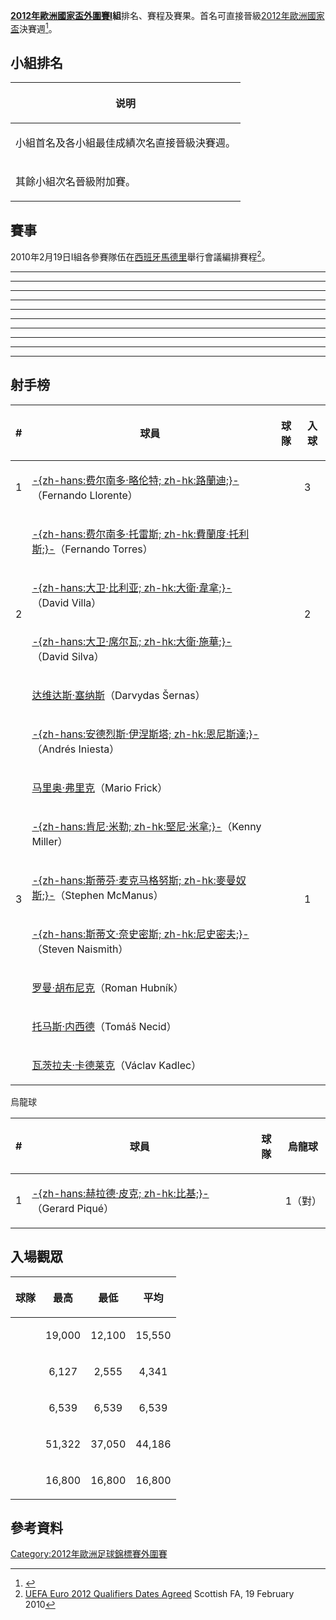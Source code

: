 '''[[2012年歐洲國家盃外圍賽|2012年歐洲國家盃外圍賽]]I組'''排名、賽程及賽果。首名可直接晉級[[2012年歐洲國家盃|2012年歐洲國家盃]]決賽週<ref>{{cite web |title=UEFA Euro 2012 qualifying Group I |url=http://www.uefa.com/uefaeuro2012/standings/round=15171/group=2000743/index.html |work=UEFA.com |publisher=Union of European Football Associations |accessdate=5 October 2010 |archive-date=2011-10-22 |archive-url=https://web.archive.org/web/20111022023959/http://www.uefa.com/uefaeuro2012/standings/round=15171/group=2000743/index.html |dead-url=no }}</ref>。

== 小組排名 ==
{| class="wikitable"
|-
!说明
|- bgcolor=#ccffcc
|小組首名及各小組最佳成績次名直接晉級決賽週。
|- bgcolor=#ccccff
|其餘小組次名晉級附加賽。
|}

{{UEFA Euro 2012 qualifying Group I
|expanded=yes
|fixtures=yes
|tiebreakers=yes}}

== 賽事 ==
2010年2月19日I組各參賽隊伍在[[西班牙|西班牙]][[馬德里|馬德里]]舉行會議編排賽程<ref>[http://www.scottishfa.co.uk/scottish_fa_news.cfm?page=128&newsCategoryID=6&newsID=5535 UEFA Euro 2012 Qualifiers Dates Agreed] {{Wayback|url=http://www.scottishfa.co.uk/scottish_fa_news.cfm?page=128&newsCategoryID=6&newsID=5535 |date=20100417224503 }} Scottish FA, 19 February 2010</ref>。

<div id="立陶宛 v 蘇格蘭"></div>{{footballbox
|date = 2010年9月3日
|time = 21:15 [[UTC+3|UTC+3]]
|team1 = {{fb-rt|LTU}}
|score = 0 – 0
|report = [http://cn.uefa.com/uefaeuro/season=2012/matches/round=15171/match=2002210/postmatch/report/index.html 報告]{{dead link|date=2018年5月 |bot=InternetArchiveBot |fix-attempted=yes }}
|team2 = {{fb|SCO}}
|goals1 = 
|goals2 = 
|stadium = [[考那斯|考那斯]]，{{link-en|聖達柳斯和聖吉雷納斯球場|S. Darius and S. Girėnas Stadium}}
|attendance = 5,248 
|referee = [[喬歷·卡基亞|庫恩伊特·卡吉爾]]（{{nfa|TUR}}） }} 

<div id="列支敦士登 v 西班牙"></div>{{footballbox
|date = 2010年9月3日
|time = 20:45 [[UTC+2|UTC+2]]
|team1 = {{fb-rt|LIE}}
|score = 0 – 4
|report = [http://cn.uefa.com/uefaeuro/season=2012/matches/round=15171/match=2002212/postmatch/report/index.html 報告]{{dead link|date=2018年5月 |bot=InternetArchiveBot |fix-attempted=yes }}
|team2 = {{fb|ESP}}
|goals1 = 
|goals2 = [[费尔南多·托雷斯|費蘭度·托利斯]] {{goal|18||54}} <br/>[[大卫·比利亚|韋拿]] {{goal|26}} <br/>[[大衛·席爾瓦|大衛·施華]] {{goal|62}}
|stadium = [[瓦都茲|瓦都茲]]，[[萊茵公園球場|萊茵公園體育場]]
|attendance = 6,100
|referee = {{link-en|布倫特·伊爾迪里姆|Bülent Yıldırım}}（{{nfa|TUR}}） }}
----
<div id="捷克 v 立陶宛"></div>{{footballbox
|date = 2010年9月7日
|time = 20:15 [[UTC+2|UTC+2]]
|team1 = {{fb-rt|CZE}}
|score = 0 – 1
|report = [http://cn.uefa.com/uefaeuro/season=2012/matches/round=15171/match=2002202/postmatch/report/index.html 報告]{{dead link|date=2018年5月 |bot=InternetArchiveBot |fix-attempted=yes }}
|team2 = {{fb|LTU}}
|goals1 = 
|goals2 = {{link-en|Darvydas Šernas|Darvydas Šernas}} {{goal|25}}
|stadium = [[奧洛穆克|奧洛穆克]]，{{link-en|安德魯球場|Andrův stadion}}
|attendance = 12,038
|referee = {{link-en|阿隆·耶菲特|Alon Yefet}}（{{nfa|ISR}}） }}

<div id="蘇格蘭 v 列支敦士登"></div>{{footballbox
|date = 2010年9月7日
|time = 20:00 [[UTC+1|UTC+1]]
|team1 = {{fb-rt|SCO}}
|score = 2 – 1
|report = [http://cn.uefa.com/uefaeuro/season=2012/matches/round=15171/match=2002207/postmatch/report/index.html 報告]{{dead link|date=2018年5月 |bot=InternetArchiveBot |fix-attempted=yes }}
|team2 = {{fb|LIE}}
|goals1 = [[堅尼·米拿|米拿]] {{goal|62}} <br/>{{link-en|Stephen McManus|Stephen McManus}} {{goal|90+7}}
|goals2 = [[马里奥·弗里克|弗里克]] {{goal|46}}
|stadium = [[格拉斯哥|格拉斯哥]]，[[咸普頓公園球場|咸普頓公園球場]]
|attendance = 37,050
|referee = {{link-en|维克多·舍维斯托夫|Viktor Shvetsov}}（{{nfa|UKR}}） }}
----
<div id="捷克 v 蘇格蘭"></div>{{footballbox
|date = 2010年10月8日
|time = 20:15 [[UTC+2|UTC+2]]
|team1 = {{fb-rt|CZE}}
|score = 1 – 0
|report = [http://cn.uefa.com/uefaeuro/season=2012/matches/round=15171/match=2002201/postmatch/report/index.html 報告]{{dead link|date=2018年5月 |bot=InternetArchiveBot |fix-attempted=yes }}
|team2 = {{fb|SCO}}
|goals1 = {{link-en|Roman Hubník|Roman Hubník}} {{goal|69}}
|goals2 = 
|stadium = [[布拉格|布拉格]]，[[伊甸園體育場|伊甸球場]]
|attendance = 14,922
|referee = {{link-en|伊雲·貝貝克|Ivan Bebek}}（{{nfa|CRO}}） }}

<div id="西班牙 v 立陶宛"></div>{{footballbox
|date = 2010年10月8日
|time = 22:00 [[UTC+2|UTC+2]]
|team1 = {{fb-rt|ESP}}
|score = 3 – 1
|report = [http://cn.uefa.com/uefaeuro/season=2012/matches/round=15171/match=2002198/postmatch/report/index.html 報告]{{dead link|date=2018年5月 |bot=InternetArchiveBot |fix-attempted=yes }}
|team2 = {{fb|LTU}}
|goals1 = [[費蘭度·路蘭迪|洛蘭迪]] {{goal|47||56}} <br/>[[大衛·席爾瓦|大衛·施華]] {{goal|79}}
|goals2 = {{link-en|Darvydas Šernas|Darvydas Šernas}} {{goal|54}}
|stadium = [[薩拉曼卡|薩拉曼卡]]，{{link-en|尼曼迪高球場|Estadio El Helmántico}}
|attendance = 16,800
|referee = [[Gianluca_Rocchi|Gianluca Rocchi]]（{{nfa|ITA}}） }}
----
<div id="列支敦士登 v 捷克"></div>{{footballbox
|date = 2010年10月12日
|time = 20:00 [[UTC+2|UTC+2]]
|team1 = {{fb-rt|LIE}}
|score = 0 – 2
|report = [http://cn.uefa.com/uefaeuro/season=2012/matches/round=15171/match=2002213/postmatch/report/index.html 報告]{{dead link|date=2018年5月 |bot=InternetArchiveBot |fix-attempted=yes }}
|team2 = {{fb|CZE}}
|goals1 = 
|goals2 = [[托馬斯·內西德|内西德]] {{goal|12}} <br/>[[瓦科拉夫·卡德萊茨|V·卡德莱克]] {{goal|29}}
|stadium = [[瓦都茲|瓦都茲]]，[[萊茵公園球場|萊茵公園體育場]]
|attendance = 2,555
|referee = {{link-en|斯坦尼斯拉夫·蘇克伊納|Stanislav Sukhina}}（{{nfa|RUS}}） }}

<div id="蘇格蘭 v 西班牙"></div>{{footballbox
|date = 2010年10月12日
|time = 20:00 [[UTC+1|UTC+1]]
|team1 = {{fb-rt|SCO}}
|score = 2 – 3
|report = [http://cn.uefa.com/uefaeuro/season=2012/matches/round=15171/match=2002204/postmatch/report/index.html 報告]{{dead link|date=2018年5月 |bot=InternetArchiveBot |fix-attempted=yes }}
|team2 = {{fb|ESP}}
|goals1 = [[史堤芬·尼史密夫|尼史密夫]] {{goal|58|}} <br/>[[赫拉德·皮克|碧基]] {{goal|67|o.g.}}
|goals2 = [[大卫·比利亚|韋拿]] {{goal|44|pen.}} <br/>[[安德烈斯·伊涅斯塔|恩尼斯達]] {{goal|55|}} <br/>[[費蘭度·路蘭迪|洛蘭迪]] {{goal|79}}
|stadium = [[格拉斯哥|格拉斯哥]]，[[咸普頓公園球場|咸普頓公園球場]]
|attendance = 51,322
|referee = [[马西莫·布萨卡|馬西莫·布薩卡]]（{{nfa|SUI}}） }}
----
<div id="西班牙 v 捷克"></div>{{footballbox
|date = 2011年3月25日
|time = 22:00 [[UTC+1|UTC+1]]
|team1 = {{fb-rt|ESP}}
|score = 2 – 1
|report = [http://cn.uefa.com/uefaeuro/season=2012/matches/round=15171/match=2002196/postmatch/report/index.html 報告]{{dead link|date=2018年5月 |bot=InternetArchiveBot |fix-attempted=yes }}
|team2 = {{fb|CZE}}
|goals1 = [[大卫·比利亚|韋拿]] {{goal|69||73|pen.}}
|goals2 = [[亚罗斯拉夫·普拉希尔|柏拉斯]] {{goal|29}}
|stadium = [[格拉納達|格拉納達]]，[[新洛斯卡門斯球場|新洛斯卡門斯球場]]
|attendance = 16,301
|referee = [[维克托·考绍伊|维克多·卡塞伊]]（{{nfa|HUN}}） }}
----
<div id="捷克 v 列支敦士登"></div>{{footballbox
|date = 2011年3月29日
|time = 17:30 [[UTC+2|UTC+2]]
|team1 = {{fb-rt|CZE}}
|score = 2 – 0
|report = [http://cn.uefa.com/uefaeuro/season=2012/matches/round=15171/match=2002203/postmatch/report/index.html 報告]{{dead link|date=2018年5月 |bot=InternetArchiveBot |fix-attempted=yes }}
|team2 = {{fb|LIE}}
|goals1 = [[米兰·巴罗什|巴路士]] {{goal|3}}<br>[[米哈尔·卡德莱茨|M.卡歷]] {{goal|70}}
|goals2 = 
|stadium = [[捷克布傑約維采|捷克布傑約維采]]，{{link-en|奧斯洛夫球場|Stadion Střelecký ostrov}}
|attendance = 6,600
|referee = {{link-en|奧維迪烏·阿林·哈特甘|Ovidiu Alin Hategan}}（{{nfa|ROU}}） }}

<div id="立陶宛 v 西班牙"></div>{{footballbox
|date = 2011年3月29日
|time = 20:45 [[UTC+3|UTC+3]]
|team1 = {{fb-rt|LTU}}
|score = 1 – 3
|report = [http://cn.uefa.com/uefaeuro/season=2012/matches/round=15171/match=2002208/postmatch/report/index.html 報告]{{dead link|date=2018年5月 |bot=InternetArchiveBot |fix-attempted=yes }}
|team2 = {{fb|ESP}}
|goals1 = [[馬柳斯·斯坦科維休斯|斯坦科維奇烏斯]] {{goal|57}}
|goals2 = [[哈维·埃尔南德斯|沙維]] {{goal|19}} <br/>{{link-en|基揚斯卡斯|Tadas Kijanskas}} {{goal|70|o.g.}} <br/>[[桑·馬達|桑·馬達]] {{goal|83}}
|stadium = [[考那斯|考那斯]]，{{link-en|聖達柳斯和聖吉雷納斯球場|S. Darius and S. Girėnas Stadium}}
|attendance = 9,180
|referee = {{link-en|勞倫特·多哈梅爾|Laurent Duhamel}}（{{nfa|FRA}}） }}
----
<div id="列支敦士登 v 立陶宛"></div>{{footballbox
|date = 2011年6月4日
|time = 19:30 [[UTC+2|UTC+2]]
|team1 = {{fb-rt|LIE}}
|score = 2 – 0
|report = [http://cn.uefa.com/uefaeuro/season=2012/matches/round=15171/match=2002215/postmatch/report/index.html 報告]{{dead link|date=2018年5月 |bot=InternetArchiveBot |fix-attempted=yes }}
|team2 = {{fb|LTU}}
|goals1 = {{link-en|Philippe Erne|Philippe Erne}} {{goal|7}} <br/>[[米切爾·普維尼諾|波爾維里諾]] {{goal|36}}
|goals2 = 
|stadium = [[瓦都茲|瓦都茲]]，[[萊茵公園球場|萊茵公園體育場]]
|attendance = 1,886
|referee = {{link-en|阿特約姆·庫金|Artyom Kuchin}}（{{nfa|KAZ}}） }}
----
<div id="立陶宛 v 列支敦士登"></div>{{footballbox
|date = 2011年9月2日
|time = 18:00 [[UTC+3|UTC+3]]
|team1 = {{fb-rt|LTU}}
|score = 0 – 0
|report = [http://cn.uefa.com/uefaeuro/season=2012/matches/round=15171/match=2002211/postmatch/report/index.html 報告]{{dead link|date=2018年5月 |bot=InternetArchiveBot |fix-attempted=yes }}
|team2 = {{fb|LIE}}
|goals1 = 
|goals2 = 
|stadium = [[考那斯|考那斯]]，{{link-en|聖達柳斯和聖吉雷納斯球場|S. Darius and S. Girėnas Stadium}}
|attendance = 3,500
|referee = {{lang|en|肯·亨利·約翰森}}（{{nfa|NOR}}） }}

<div id="蘇格蘭 v 捷克"></div>{{footballbox
|date = 2011年9月3日
|time = 15:00 [[UTC+1|UTC+1]]
|team1 = {{fb-rt|SCO}}
|score = 2 – 2
|report = [http://cn.uefa.com/uefaeuro/season=2012/matches/round=15171/match=2002205/postmatch/report/index.html 報告]{{dead link|date=2018年5月 |bot=InternetArchiveBot |fix-attempted=yes }}
|team2 = {{fb|CZE}}
|goals1 = [[堅尼·米拿|米拿]] {{goal|44}} <br/>[[达伦·弗莱彻|費查]] {{goal|82}}
|goals2 = [[亚罗斯拉夫·普拉希尔|柏拉斯]] {{goal|78}} <br/>[[米哈尔·卡德莱茨|M.卡歷]] {{goal|90|pen.}}
|stadium = [[格拉斯哥|格拉斯哥]]，[[咸普頓公園球場|咸普頓公園球場]]
|attendance = 51,564
|referee = {{link-en|奇雲·布羅姆|Kevin Blom}}（{{nfa|NED}}） }}
----
<div id="蘇格蘭 v 立陶宛"></div>{{footballbox
|date = 2011年9月6日
|time = 20:00 [[UTC+1|UTC+1]]
|team1 = {{fb-rt|SCO}}
|score = 1 – 0
|report = [http://cn.uefa.com/uefaeuro/season=2012/matches/round=15171/match=2002206/postmatch/report/index.html 報告]{{dead link|date=2018年5月 |bot=InternetArchiveBot |fix-attempted=yes }}
|team2 = {{fb|LTU}}
|goals1 = [[史堤芬·尼史密夫|尼史密夫]] {{goal|50|}}
|goals2 = 
|stadium = [[格拉斯哥|格拉斯哥]]，[[咸普頓公園球場|咸普頓公園球場]]
|attendance = 34,071
|referee = {{link-en|克里斯丁·雅克布森|Kristinn Jakobsson}}（{{nfa|ISL}}） }}

<div id="西班牙 v 列支敦士登"></div>{{footballbox
|date = 2011年9月6日
|time = 22:00 [[UTC+2|UTC+2]]
|team1 = {{fb-rt|ESP}}
|score = 6 – 0
|report = [http://cn.uefa.com/uefaeuro/season=2012/matches/round=15171/match=2002199/postmatch/report/index.html 報告]{{dead link|date=2018年5月 |bot=InternetArchiveBot |fix-attempted=yes }}
|team2 = {{fb|LIE}}
|goals1 = [[艾華路·尼格度|尼格度]] {{goal|34||37}} <br/>[[哈维·埃尔南德斯|沙維]] {{goal|44}} <br/>[[塞尔希奥·拉莫斯|沙治奧·拉莫斯]] {{goal|52}} <br/>[[大卫·比利亚|韋拿]] {{goal|60||79}}
|goals2 = 
|stadium = [[洛格羅尼奧|洛格羅尼奧]]，{{link-en|拿斯格洛斯球場|Estadio Las Gaunas}}
|attendance = 15,660
|referee = {{link-en|哈拉爾德·里克諾|Harald Lechner}}（{{nfa|AUT}}） }}
----
<div id="捷克 v 西班牙"></div>{{footballbox
|date = 2011年10月7日
|time = 20:45 [[UTC+2|UTC+2]]
|team1 = {{fb-rt|CZE}}
|score = 0 – 2
|report = [http://cn.uefa.com/uefaeuro/season=2012/matches/round=15171/match=2002200/postmatch/report/index.html 報告]{{dead link|date=2018年5月 |bot=InternetArchiveBot |fix-attempted=yes }}
|team2 = {{fb|ESP}}
|goals1 = 
|goals2 = [[桑·馬達|桑·馬達]] {{goal|6}} <br/>[[沙比·阿朗素|沙比·阿朗素]] {{goal|23}}
|stadium = [[布拉格|布拉格]]，[[雷特斯加体育场|萊特納球場]]
|attendance = 17,873
|referee = [[保罗·塔伊亚文托|保羅·塔格里亞文托]]（{{nfa|ITA}}） }}

<div id="列支敦士登 v 蘇格蘭"></div>{{footballbox
|date = 2011年10月8日
|time = 19:30 [[UTC+2|UTC+2]]
|team1 = {{fb-rt|LIE}}
|score = 0 – 1
|report = [http://cn.uefa.com/uefaeuro/season=2012/matches/round=15171/match=2002214/index.html 報告]{{dead link|date=2018年5月 |bot=InternetArchiveBot |fix-attempted=yes }}
|team2 = {{fb|SCO}}
|goals1 = 
|goals2 = [[克雷格·麦凯尔-史密斯|馬卡爾-史密夫]] {{goal|32}} 
|stadium = [[瓦都茲|瓦都茲]]，[[萊茵公園球場|萊茵公園體育場]]
|attendance = 5,636
|referee = {{link-en|湯姆·哈拉爾德·哈根|Tom Harald Hagen}}（{{nfa|NOR}}） }}
----
<div id="西班牙 v 蘇格蘭"></div>{{footballbox
|date = 2011年10月11日
|time = 20:45 [[UTC+2|UTC+2]]
|team1 = {{fb-rt|ESP}}
|score = 3 – 1
|report = [http://cn.uefa.com/uefaeuro/season=2012/matches/round=15171/match=2002197/postmatch/report/index.html 報告]{{dead link|date=2018年5月 |bot=InternetArchiveBot |fix-attempted=yes }}
|team2 = {{fb|SCO}}
|goals1 = [[大衛·席爾瓦|大衛·施華]] {{goal|6||44}} <br/>[[大卫·比利亚|韋拿]] {{goal|54}}
|goals2 = [[大卫·古德威利|葛維尼]] {{goal|66|pen.}}
|stadium =  [[阿利坎特|阿利坎特]]，[[何塞·利戈·佩雷斯球場|何塞·利戈·佩雷斯球場]]
|attendance = 27,559
|referee = {{link-en|施特凡·喬納森|Stefan Johannesson}}（{{nfa|SWE}}） }}

<div id="立陶宛 v 捷克"></div>{{footballbox
|date = 2011年10月11日
|time = 21:45 [[UTC+3|UTC+3]]
|team1 = {{fb-rt|LTU}}
|score = 1 – 4
|report = [http://cn.uefa.com/uefaeuro/season=2012/matches/round=15171/match=2002209/postmatch/report/index.html 報告]{{dead link|date=2018年5月 |bot=InternetArchiveBot |fix-attempted=yes }}
|team2 = {{fb|CZE}}
|goals1 = {{link-en|Darvydas Šernas|Darvydas Šernas}} {{goal|68|pen.}}
|goals2 = [[米哈尔·卡德莱茨|M.卡歷]] {{goal|2|pen.|85|pen.}} <br/>[[揚·雷澤克|雷澤克]] {{goal|16||45}}
|stadium = [[考那斯|考那斯]]，{{link-en|聖達柳斯和聖吉雷納斯球場|S. Darius and S. Girėnas Stadium}} 
|attendance = 4,000
|referee = {{link-en|大衛·費南迪斯·波爾巴蘭|David Fernández Borbalán}}（{{nfa|ESP}}） }}

== 射手榜 ==
{| class="wikitable" style="text-align: center;"
|-
! #
! 球員
! 球隊
! 入球
|-
| rowspan="1"|1
| align=left|[[費蘭度·路蘭迪|-{zh-hans:费尔南多·略伦特; zh-hk:路蘭迪;}-]]（Fernando Llorente）
| align=left|{{fb|ESP}}
| rowspan="1"|3
|-
| rowspan="4"|2
| align=left|[[费尔南多·托雷斯|-{zh-hans:费尔南多·托雷斯; zh-hk:費蘭度·托利斯;}-]]（Fernando Torres）
| align=left|{{fb|ESP}}
| rowspan="4"|2
|-
| align=left|[[大卫·比利亚|-{zh-hans:大卫·比利亚; zh-hk:大衛·韋拿;}-]]（David Villa）
| align=left|{{fb|ESP}}
|-
| align=left|[[大衛·席爾瓦|-{zh-hans:大卫·席尔瓦; zh-hk:大衛·施華;}-]]（David Silva）
| align=left|{{fb|ESP}}
|-
| align=left|[[达维达斯·塞纳斯|达维达斯·塞纳斯]]（Darvydas Šernas）
| align=left|{{fb|LTU}}
|-
| rowspan="8"|3
| align=left|[[安德烈斯·伊涅斯塔|-{zh-hans:安德烈斯·伊涅斯塔; zh-hk:恩尼斯達;}-]]（Andrés Iniesta）
| align=left|{{fb|ESP}}
| rowspan="8"|1
|-
| align=left|[[马里奥·弗里克|马里奥·弗里克]]（Mario Frick）
| align=left|{{fb|LIE}}
|-
| align=left|[[肯尼·米勒|-{zh-hans:肯尼·米勒; zh-hk:堅尼·米拿;}-]]（Kenny Miller）
| align=left|{{fb|SCO}}
|-
| align=left|[[斯蒂芬·麦克马格努斯|-{zh-hans:斯蒂芬·麦克马格努斯; zh-hk:麥曼奴斯;}-]]（Stephen McManus）
| align=left|{{fb|SCO}}
|-
| align=left|[[斯蒂文·奈史密斯|-{zh-hans:斯蒂文·奈史密斯; zh-hk:尼史密夫;}-]]（Steven Naismith）
| align=left|{{fb|SCO}}
|-
| align=left|[[罗曼·胡布尼克|罗曼·胡布尼克]]（Roman Hubník）
| align=left|{{fb|CZE}}
|-
| align=left|[[托马斯·内西德|托马斯·内西德]]（Tomáš Necid）
| align=left|{{fb|CZE}}
|-
| align=left|[[瓦茨拉夫·卡德莱克|瓦茨拉夫·卡德莱克]]（Václav Kadlec）
| align=left|{{fb|CZE}}
|}

;烏龍球
{| class="wikitable" style="text-align: center;"
|-
! #
! 球員
! 球隊
! 烏龍球
|-
| rowspan="1"|1
| align=left|[[赫拉德·皮克|-{zh-hans:赫拉德·皮克; zh-hk:比基;}-]]（Gerard Piqué）
| align=left|{{fb|ESP}}
| rowspan="1"|1（對{{fb|SCO}}）
|}

== 入場觀眾 ==
{| class="wikitable sortable"
|-
! 球隊
! 最高
! 最低
! 平均
|-
| {{fb|Czech Republic}} || align="center" | 19,000 || align="center" | 12,100 || align="center" | 15,550
|-
| {{fb|Liechtenstein}} || align="center" | 6,127 || align="center" | 2,555 || align="center" | 4,341
|-
| {{fb|Lithuania}} || align="center" | 6,539 || align="center" | 6,539 || align="center" | 6,539
|-
| {{fb|SCO}} || align="center" | 51,322 || align="center" | 37,050 || align="center" | 44,186
|-
| {{fb|Spain}} || align="center" | 16,800 || align="center" | 16,800 || align="center" | 16,800
|}

== 參考資料 ==
{{reflist}}

{{2012年欧洲足球锦标赛外围赛}}

[[Category:2012年歐洲足球錦標賽外圍賽|Category:2012年歐洲足球錦標賽外圍賽]]